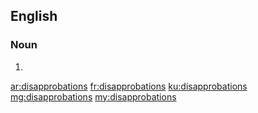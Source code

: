 ==English==

===Noun===
{{head|en|plural}}

# {{plural of|disapprobation|lang=en|nocat=1}}

[[ar:disapprobations]]
[[fr:disapprobations]]
[[ku:disapprobations]]
[[mg:disapprobations]]
[[my:disapprobations]]